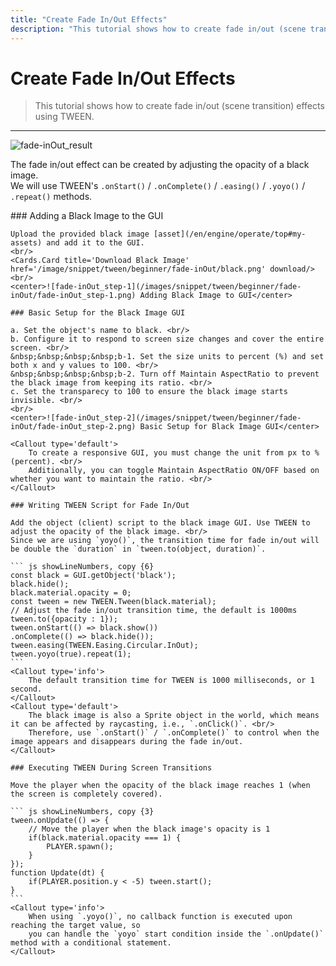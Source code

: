 ```yaml
---
title: "Create Fade In/Out Effects"
description: "This tutorial shows how to create fade in/out (scene transition) effects using TWEEN."
---
```


# Create Fade In/Out Effects

> This tutorial shows how to create fade in/out (scene transition) effects using TWEEN.

---

![fade-inOut_result](/images/snippet/tween/beginner/fade-inOut/fade-inOut_result.gif)
<br/>

The fade in/out effect can be created by adjusting the opacity of a black image. <br/>
We will use TWEEN's `.onStart()` / `.onComplete()` / `.easing()` / `.yoyo()` / `.repeat()` methods.

<Steps>
    ### Adding a Black Image to the GUI

    Upload the provided black image [asset](/en/engine/operate/top#my-assets) and add it to the GUI.
    <br/>
    <Cards.Card title='Download Black Image' href='/image/snippet/tween/beginner/fade-inOut/black.png' download/>
    <br/>
    <center>![fade-inOut_step-1](/images/snippet/tween/beginner/fade-inOut/fade-inOut_step-1.png) Adding Black Image to GUI</center>

    ### Basic Setup for the Black Image GUI
 
    a. Set the object's name to black. <br/>
    b. Configure it to respond to screen size changes and cover the entire screen. <br/>
    &nbsp;&nbsp;&nbsp;&nbsp;b-1. Set the size units to percent (%) and set both x and y values to 100. <br/>
    &nbsp;&nbsp;&nbsp;&nbsp;b-2. Turn off Maintain AspectRatio to prevent the black image from keeping its ratio. <br/>
    c. Set the transparecy to 100 to ensure the black image starts invisible. <br/>
    <br/>
    <center>![fade-inOut_step-2](/images/snippet/tween/beginner/fade-inOut/fade-inOut_step-2.png) Basic Setup for Black Image GUI</center>
    
    <Callout type='default'>
        To create a responsive GUI, you must change the unit from px to % (percent). <br/>
        Additionally, you can toggle Maintain AspectRatio ON/OFF based on whether you want to maintain the ratio. <br/>
    </Callout>

    ### Writing TWEEN Script for Fade In/Out

    Add the object (client) script to the black image GUI. Use TWEEN to adjust the opacity of the black image. <br/>
    Since we are using `yoyo()`, the transition time for fade in/out will be double the `duration` in `tween.to(object, duration)`.

    ``` js showLineNumbers, copy {6}
    const black = GUI.getObject('black');
    black.hide();
    black.material.opacity = 0;
    const tween = new TWEEN.Tween(black.material);
    // Adjust the fade in/out transition time, the default is 1000ms
    tween.to({opacity : 1});
    tween.onStart(() => black.show())
    .onComplete(() => black.hide());
    tween.easing(TWEEN.Easing.Circular.InOut);
    tween.yoyo(true).repeat(1);
    ```
    <Callout type='info'>
        The default transition time for TWEEN is 1000 milliseconds, or 1 second.
    </Callout>
    <Callout type='default'>
        The black image is also a Sprite object in the world, which means it can be affected by raycasting, i.e., `.onClick()`. <br/>
        Therefore, use `.onStart()` / `.onComplete()` to control when the image appears and disappears during the fade in/out.
    </Callout>

    ### Executing TWEEN During Screen Transitions

    Move the player when the opacity of the black image reaches 1 (when the screen is completely covered).

    ``` js showLineNumbers, copy {3}
    tween.onUpdate(() => {
        // Move the player when the black image's opacity is 1
        if(black.material.opacity === 1) {
            PLAYER.spawn();
        }
    });
    function Update(dt) {
        if(PLAYER.position.y < -5) tween.start();
    }
    ```
    <Callout type='info'>
        When using `.yoyo()`, no callback function is executed upon reaching the target value, so
        you can handle the `yoyo` start condition inside the `.onUpdate()` method with a conditional statement.
    </Callout>
</Steps>
